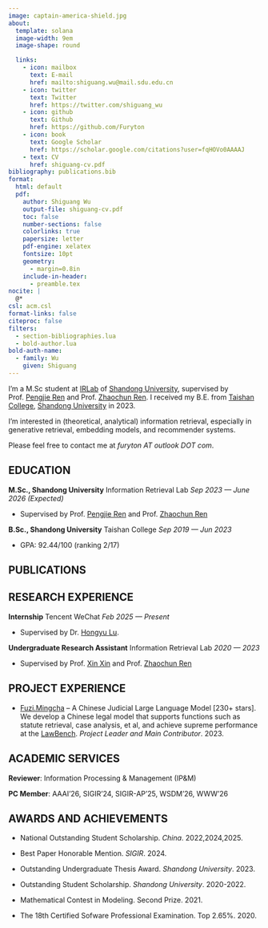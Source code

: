 ```yaml
---
image: captain-america-shield.jpg
about:
  template: solana
  image-width: 9em
  image-shape: round

  links:
    - icon: mailbox
      text: E-mail
      href: mailto:shiguang.wu@mail.sdu.edu.cn
    - icon: twitter
      text: Twitter
      href: https://twitter.com/shiguang_wu
    - icon: github
      text: Github
      href: https://github.com/Furyton
    - icon: book
      text: Google Scholar
      href: https://scholar.google.com/citations?user=fqHOVo0AAAAJ
    - text: CV
      href: shiguang-cv.pdf
bibliography: publications.bib
format:
  html: default
  pdf:
    author: Shiguang Wu
    output-file: shiguang-cv.pdf
    toc: false
    number-sections: false
    colorlinks: true
    papersize: letter
    pdf-engine: xelatex
    fontsize: 10pt
    geometry:
      - margin=0.8in
    include-in-header:
      - preamble.tex
nocite: |
  @*
csl: acm.csl
format-links: false
citeproc: false
filters:
  - section-bibliographies.lua
  - bold-author.lua
bold-auth-name:
  - family: Wu
    given: Shiguang
---
```


::: {.content-visible when-format="pdf"}

\begin{center}
\LARGE\textbf{Shiguang Wu}

\normalsize N3 Building, Shandong University, 72 Binhai Highway, Qingdao, Shandong Province, China

\normalsize \textbf +86 177-0544-8803 |
\href{mailto:shiguang.wu@mail.sdu.edu.cn}{shiguang.wu@mail.sdu.edu.cn} |
\href{https://scholar.google.com/citations?user=fqHOVo0AAAAJ}{Google Scholar} | 
\href{https://github.com/Furyton}{GitHub} | 
\href{https://furyton.github.io}{Webpage}

\end{center}
:::

::: {.content-visible when-format="html"}
I'm a M.Sc student at [IRLab](https://ir.sdu.edu.cn/index_en.htm) of [Shandong University](https://www.en.sdu.edu.cn/), supervised by Prof. [Pengjie Ren](https://pengjieren.github.io/) and Prof. [Zhaochun Ren](https://renzhaochun.github.io/).
<!-- I also work with Prof. [Xin Xin](https://xinxin-me.github.io/), Prof. [Mengqi Zhang](https://zm7.github.io/), and Prof. [Maarten de Rijke](https://staff.fnwi.uva.nl/m.derijke/). -->
I received my B.E. from [Taishan College](https://www.tsxt.sdu.edu.), [Shandong University](https://www.en.sdu.edu.cn/) in 2023.

I'm interested in (theoretical, analytical) information retrieval, especially in generative retrieval, embedding models, and recommender systems.

Please feel free to contact me at _furyton AT outlook DOT com_.

:::

## EDUCATION

**M.Sc., Shandong University** Information Retrieval Lab [*Sep 2023 --- June 2026 (Expected)*]{.cvdate}

- Supervised by Prof. [Pengjie Ren](https://pengjieren.github.io/) and Prof. [Zhaochun Ren](https://renzhaochun.github.io/)

<!-- - Working with Prof. [Xin Xin](https://xinxin-me.github.io/), Prof. [Mengqi Zhang](https://zm7.github.io/), and Prof. [Maarten de Rijke](https://staff.fnwi.uva.nl/m.derijke/). -->

**B.Sc., Shandong University** Taishan College [*Sep 2019 --- Jun 2023*]{.cvdate}

- GPA: 92.44/100 (ranking 2/17)

## PUBLICATIONS

::: {#refs}
:::


## RESEARCH EXPERIENCE

**Internship** Tencent WeChat [*Feb 2025 --- Present*]{.cvdate}

- Supervised by Dr. [Hongyu Lu](https://luhongyu.github.io/).

**Undergraduate Research Assistant** Information Retrieval Lab [*2020 --- 2023*]{.cvdate}

- Supervised by Prof. [Xin Xin](https://pengjieren.github.io/) and Prof. [Zhaochun Ren](https://renzhaochun.github.io/)


::: {.content-visible when-format="html"}
## PROJECT EXPERIENCE

- [Fuzi.Mingcha](https://github.com/irlab-sdu/fuzi.mingcha) -- A Chinese Judicial Large Language Model [230+ stars]. We develop a Chinese legal model that supports functions such as statute retrieval, case analysis, et al, and achieve supreme performance at the [LawBench](https://github.com/open-compass/LawBench). *Project Leader and Main Contributor*. 2023.

:::

## ACADEMIC SERVICES

**Reviewer**: Information Processing & Management (IP&M)

**PC Member**: AAAI'26, SIGIR'24, SIGIR-AP'25, WSDM'26, WWW'26

<!-- **Resources**: [Awesome Transformers LM Analytics](https://github.com/Furyton/awesome-transformers-LM-analytics) focusing on the theoretical analysis of language models. -->

## AWARDS AND ACHIEVEMENTS

- National Outstanding Student Scholarship. *China*. 2022,2024,2025.

- Best Paper Honorable Mention. *SIGIR*. 2024.

- Outstanding Undergraduate Thesis Award. *Shandong University*. 2023.

- Outstanding Student Scholarship. *Shandong University*. 2020-2022.

- Mathematical Contest in Modeling. Second Prize. 2021.

- The 18th Certified Sofware Professional Examination. Top 2.65\%. 2020.
